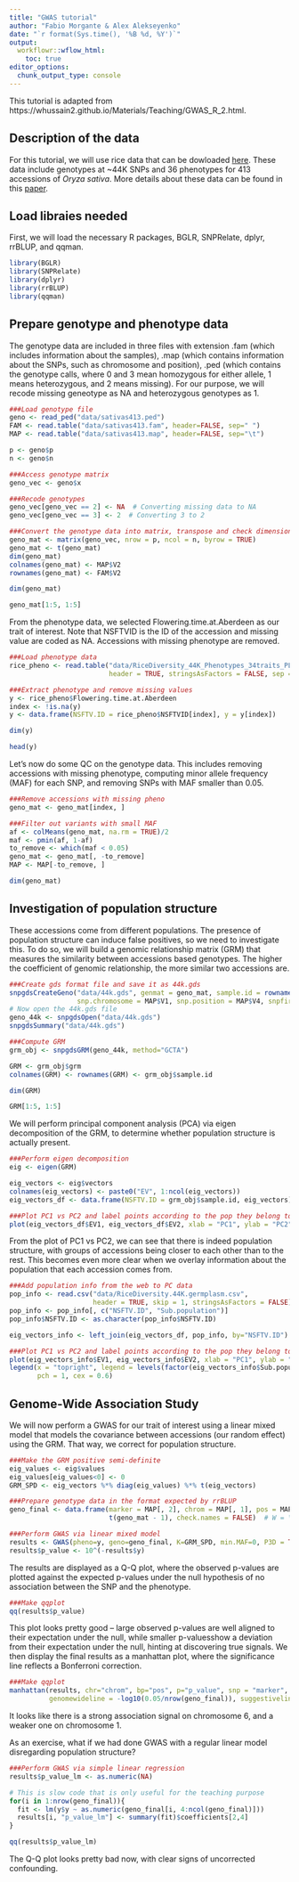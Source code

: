 ```yaml
---
title: "GWAS tutorial"
author: "Fabio Morgante & Alex Alekseyenko"
date: "`r format(Sys.time(), '%B %d, %Y')`"
output: 
  workflowr::wflow_html:
    toc: true
editor_options:
  chunk_output_type: console
---
```


This tutorial is adapted from https://whussain2.github.io/Materials/Teaching/GWAS_R_2.html.

## Description of the data

For this tutorial, we will use rice data that can be dowloaded [here](http://ricediversity.org/data/sets/44kgwas/).
These data include genotypes at ~44K SNPs and 36 phenotypes for 413 accessions of *Oryza sativa*. More details
about these data can be found in this [paper](https://www.nature.com/articles/ncomms1467).

## Load libraies needed

First, we will load the necessary R packages, BGLR, SNPRelate, dplyr, rrBLUP, and qqman.

```r
library(BGLR)
library(SNPRelate)
library(dplyr)
library(rrBLUP)
library(qqman)
```

## Prepare genotype and phenotype data

The genotype data are included in three files with extension .fam (which includes information about the samples),
.map (which contains information about the SNPs, such as chromosome and position), .ped (which contains the genotype
calls, where 0 and 3 mean homozygous for either allele, 1 means heterozygous, and 2 means missing). For our purpose,
we will recode missing geneotype as NA and heterozygous genotypes as 1.

```r
###Load genotype file
geno <- read_ped("data/sativas413.ped")
FAM <- read.table("data/sativas413.fam", header=FALSE, sep=" ")
MAP <- read.table("data/sativas413.map", header=FALSE, sep="\t")

p <- geno$p
n <- geno$n

###Access genotype matrix
geno_vec <- geno$x

###Recode genotypes
geno_vec[geno_vec == 2] <- NA  # Converting missing data to NA
geno_vec[geno_vec == 3] <- 2  # Converting 3 to 2

###Convert the genotype data into matrix, transpose and check dimensions
geno_mat <- matrix(geno_vec, nrow = p, ncol = n, byrow = TRUE)
geno_mat <- t(geno_mat)
dim(geno_mat)
colnames(geno_mat) <- MAP$V2
rownames(geno_mat) <- FAM$V2

dim(geno_mat)

geno_mat[1:5, 1:5]
```

From the phenotype data, we selected Flowering.time.at.Aberdeen as our trait of interest. Note that NSFTVID is the ID
of the accession and missing value are coded as NA. Accessions with missing phenotype are removed.

```r
###Load phenotype data
rice_pheno <- read.table("data/RiceDiversity_44K_Phenotypes_34traits_PLINK.txt", 
                         header = TRUE, stringsAsFactors = FALSE, sep = "\t")

###Extract phenotype and remove missing values
y <- rice_pheno$Flowering.time.at.Aberdeen
index <- !is.na(y)
y <- data.frame(NSFTV.ID = rice_pheno$NSFTVID[index], y = y[index])

dim(y)

head(y)
```

Let's now do some QC on the genotype data. This includes removing accessions with missing phenotype, computing minor allele
frequency (MAF) for each SNP, and removing SNPs with MAF smaller than 0.05.

```r
###Remove accessions with missing pheno
geno_mat <- geno_mat[index, ]

###Filter out variants with small MAF
af <- colMeans(geno_mat, na.rm = TRUE)/2
maf <- pmin(af, 1-af)
to_remove <- which(maf < 0.05)
geno_mat <- geno_mat[, -to_remove]
MAP <- MAP[-to_remove, ]

dim(geno_mat)
```

## Investigation of population structure

These accessions come from different populations. The presence of population structure can induce false positives, so
we need to investigate this. To do so, we will build a genomic relationship matrix (GRM) that measures the similarity 
between accessions based genotypes. The higher the coefficient of genomic relationship, the more similar two accessions
are.

```r
###Create gds format file and save it as 44k.gds
snpgdsCreateGeno("data/44k.gds", genmat = geno_mat, sample.id = rownames(geno_mat), snp.id = colnames(geno_mat), 
                 snp.chromosome = MAP$V1, snp.position = MAP$V4, snpfirstdim = FALSE)
# Now open the 44k.gds file
geno_44k <- snpgdsOpen("data/44k.gds")
snpgdsSummary("data/44k.gds")

###Compute GRM
grm_obj <- snpgdsGRM(geno_44k, method="GCTA")

GRM <- grm_obj$grm
colnames(GRM) <- rownames(GRM) <- grm_obj$sample.id

dim(GRM)

GRM[1:5, 1:5]
```

We will perform principal component analysis (PCA) via eigen decomposition of the GRM, to determine whether population
structure is actually present.

```r
###Perform eigen decomposition
eig <- eigen(GRM)

eig_vectors <- eig$vectors
colnames(eig_vectors) <- paste0("EV", 1:ncol(eig_vectors))
eig_vectors_df <- data.frame(NSFTV.ID = grm_obj$sample.id, eig_vectors)

###Plot PC1 vs PC2 and label points according to the pop they belong to
plot(eig_vectors_df$EV1, eig_vectors_df$EV2, xlab = "PC1", ylab = "PC2")
```

From the plot of PC1 vs PC2, we can see that there is indeed population structure, with groups of accessions being
closer to each other than to the rest. This becomes even more clear when we overlay information about the population
that each accession comes from.

```r
###Add population info from the web to PC data
pop_info <- read.csv("data/RiceDiversity.44K.germplasm.csv", 
                     header = TRUE, skip = 1, stringsAsFactors = FALSE)
pop_info <- pop_info[, c("NSFTV.ID", "Sub.population")]
pop_info$NSFTV.ID <- as.character(pop_info$NSFTV.ID)

eig_vectors_info <- left_join(eig_vectors_df, pop_info, by="NSFTV.ID")

###Plot PC1 vs PC2 and label points according to the pop they belong to
plot(eig_vectors_info$EV1, eig_vectors_info$EV2, xlab = "PC1", ylab = "PC2", col = c(1:6)[factor(eig_vectors_info$Sub.population)])
legend(x = "topright", legend = levels(factor(eig_vectors_info$Sub.population)), col = c(1:6), 
       pch = 1, cex = 0.6)
```

## Genome-Wide Association Study

We will now perform a GWAS for our trait of interest using a linear mixed model that models the covariance between accessions
(our random effect) using the GRM. That way, we correct for population structure.

```r
###Make the GRM positive semi-definite
eig_values <- eig$values
eig_values[eig_values<0] <- 0
GRM_SPD <- eig_vectors %*% diag(eig_values) %*% t(eig_vectors)

###Prepare genotype data in the format expected by rrBLUP
geno_final <- data.frame(marker = MAP[, 2], chrom = MAP[, 1], pos = MAP[, 4], 
                         t(geno_mat - 1), check.names = FALSE)  # W = \in{-1, 0, 1}

###Perform GWAS via linear mixed model
results <- GWAS(pheno=y, geno=geno_final, K=GRM_SPD, min.MAF=0, P3D = TRUE, plot = FALSE)
results$p_value <- 10^(-results$y)
```

The results are displayed as a Q-Q plot, where the observed p-values are plotted against the expected p-values under the null 
hypothesis of no association between the SNP and the phenotype.

```r
###Make qqplot
qq(results$p_value)
```

This plot looks pretty good -- large observed p-values are well aligned to their expectation under the null, while smaller
p-valuesshow a deviation from their expectation under the null, hinting at discovering true signals. We then display the 
final results as a manhattan plot, where the significance line reflects a Bonferroni correction.

```r
###Make qqplot
manhattan(results, chr="chrom", bp="pos", p="p_value", snp = "marker", 
          genomewideline = -log10(0.05/nrow(geno_final)), suggestiveline=FALSE)
```

It looks like there is a strong association signal on chromosome 6, and a weaker one on chromosome 1.

As an exercise, what if we had done GWAS with a regular linear model disregarding population structure?

```r
###Perform GWAS via simple linear regression
results$p_value_lm <- as.numeric(NA)

# This is slow code that is only useful for the teaching purpose 
for(i in 1:nrow(geno_final)){
  fit <- lm(y$y ~ as.numeric(geno_final[i, 4:ncol(geno_final)]))
  results[i, "p_value_lm"] <- summary(fit)$coefficients[2,4]
}

qq(results$p_value_lm)
```

The Q-Q plot looks pretty bad now, with clear signs of uncorrected confounding.

